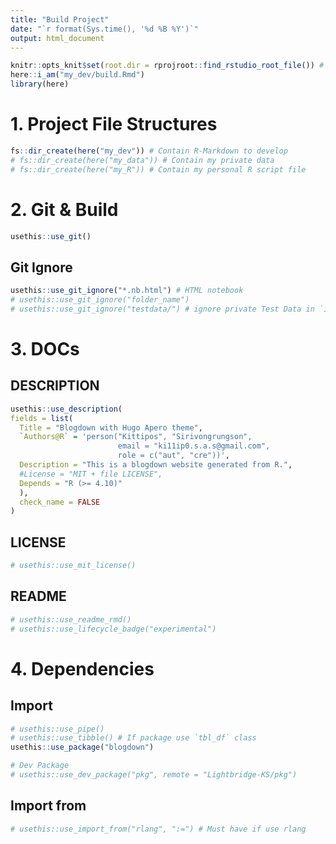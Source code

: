 ```yaml
---
title: "Build Project"
date: "`r format(Sys.time(), '%d %B %Y')`"
output: html_document
---
```


```r
knitr::opts_knit$set(root.dir = rprojroot::find_rstudio_root_file()) # Set WD to Root
here::i_am("my_dev/build.Rmd")
library(here)
```


# 1. Project File Structures


```r
fs::dir_create(here("my_dev")) # Contain R-Markdown to develop
# fs::dir_create(here("my_data")) # Contain my private data
# fs::dir_create(here("my_R")) # Contain my personal R script file 
```

# 2. Git & Build

```r
usethis::use_git()
```

## Git Ignore

```r
usethis::use_git_ignore("*.nb.html") # HTML notebook
# usethis::use_git_ignore("folder_name")
# usethis::use_git_ignore("testdata/") # ignore private Test Data in `inst/testdata`
```


# 3. DOCs


## DESCRIPTION

```r
usethis::use_description(
fields = list(
  Title = "Blogdown with Hugo Apero theme",
  `Authors@R` = 'person("Kittipos", "Sirivongrungson", 
                        email = "ki11ip0.s.a.s@gmail.com", 
                        role = c("aut", "cre"))',
  Description = "This is a blogdown website generated from R.",
  #License = "MIT + file LICENSE",
  Depends = "R (>= 4.10)"
  ),
  check_name = FALSE
)
```


## LICENSE

```r
# usethis::use_mit_license()
```

## README

```r
# usethis::use_readme_rmd()
# usethis::use_lifecycle_badge("experimental")
```


# 4. Dependencies

## Import

```r
# usethis::use_pipe()
# usethis::use_tibble() # If package use `tbl_df` class
usethis::use_package("blogdown")

# Dev Package
# usethis::use_dev_package("pkg", remote = "Lightbridge-KS/pkg")
```


## Import from

```r
# usethis::use_import_from("rlang", ":=") # Must have if use rlang
```

